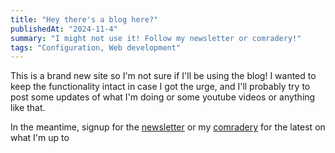 ```yaml
---
title: "Hey there's a blog here?"
publishedAt: "2024-11-4"
summary: "I might not use it! Follow my newsletter or comradery!"
tags: "Configuration, Web development"
---
```


This is a brand new site so I'm not sure if I'll be using the blog! I wanted to keep the functionality intact in case I got the urge, and I'll probably try to post some updates of what I'm doing or some youtube videos or anything like that.

In the meantime, signup for the [newsletter](https://newsletter.adambell.games) or my [comradery](https://comradery.co/adamebell) for the latest on what I'm up to